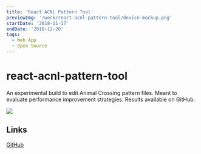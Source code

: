 ```yaml
---
title: 'React ACNL Pattern Tool'
previewImg: '/work/react-acnl-pattern-tool/device-mockup.png'
startDate: '2018-11-17'
endDate: '2018-12-20'
tags:
  - Web App
  - Open Source
---
```


# react-acnl-pattern-tool

An experimental build to edit Animal Crossing pattern files. Meant to evaluate
performance improvement strategies. Results available on GitHub.

<img src={previewImg} />

## Links

[GitHub](https://github.com/DamSenViet/react-acnl-pattern-tool)
